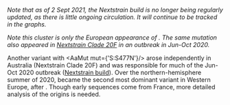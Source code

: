 

_Note that as of 2 Sept 2021, the Nextstrain build is no longer being regularly updated, as there is little ongoing circulation. It will continue to be tracked in the graphs._

_Note this cluster is only the European appearance of <AaMut mut="S:S477N" />. The same mutation also appeared in [Nextstrain Clade 20F](https://nextstrain.org/ncov/global?label=clade:20F) in an outbreak in Jun-Oct 2020._

Another variant with <AaMut mut={'S:S477N'}/> arose independently in Australia (Nextstrain Clade 20F) and was responsible for much of the Jun-Oct 2020 outbreak ([Nextstrain build](https://nextstrain.org/ncov/oceania/2020-11-16?c=gt-S_477)).
Over the northern-hemisphere summer of 2020, <VarOrLin name="20A.EU2"/> became the second most dominant variant in Western Europe, after <VarOrLin name="20E (EU1)"/>. Though early sequences come from France, more detailed analysis of the origins is needed.


<MdxContent filepath="clusters/S.S477.mdx"/>
